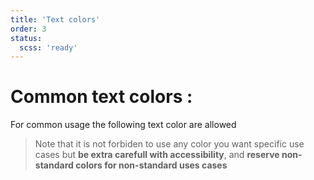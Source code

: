 ```yaml
---
title: 'Text colors'
order: 3
status:
  scss: 'ready'
---
```


# Common text colors :

For common usage the following text color are allowed

> Note that it is not forbiden to use any color you want specific use cases but **be extra carefull with accessibility**, and **reserve non-standard colors for non-standard uses cases**

<br />
<Preview path="font-colors" />
<br />
<br />
<Swatch id="font" />
